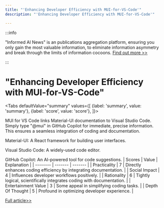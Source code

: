 ```yaml
---
title: "'Enhancing Developer Efficiency with MUI-for-VS-Code'"
description: "'Enhancing Developer Efficiency with MUI-for-VS-Code'"

---
```



:::info

"Informed AI News" is an publications aggregation platform, ensuring you only gain the most valuable information, to eliminate information asymmetry and break through the limits of information cocoons.  [Find out more >>](/)

:::

# "Enhancing Developer Efficiency with MUI-for-VS-Code"


<Tabs
	defaultValue="summary"
	values={[
	{label: 'summary', value: 'summary'},
	{label: 'score', value: 'score'},
]}>
<TabItem value="summary">


MUI for VS Code links Material-UI documentation to Visual Studio Code. Simply type "@mui" in GitHub Copilot for immediate, precise information. This ensures a seamless integration of coding and documentation.

Material-UI: A React framework for building user interfaces.

Visual Studio Code: A widely-used code editor.

GitHub Copilot: An AI-powered tool for code suggestions.
</TabItem>
<TabItem value="score">
	| Scores     | Value   | Explanation |
	| -------- | ------- | ------- |
	| Practicality  | 7    | Directly enhances coding efficiency by integrating documentation.    |
	| Social Impact | 4     | Influences developer workflows positively.    |
	| Rationality    | 6    | Tightly logical, scientifically integrates coding with documentation.    |
	| Entertainment Value    | 3    | Some appeal in simplifying coding tasks.    |
	| Depth Of Thought    | 5    | Profound in optimizing developer experience.    |
</TabItem>
</Tabs>

[Full article>>](https://www.producthunt.com/posts/mui-for-vs-code)
